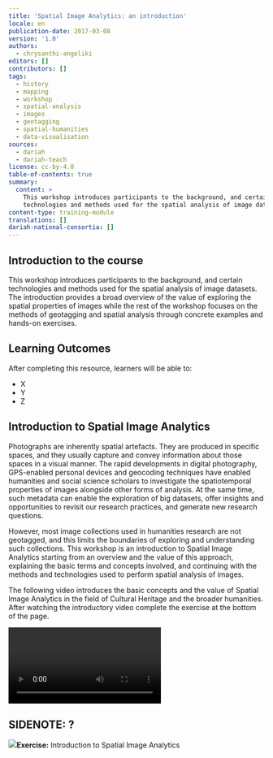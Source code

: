 ```yaml
---
title: 'Spatial Image Analytics: an introduction'
locale: en
publication-date: 2017-03-08
version: '1.0'
authors:
  - chrysanthi-angeliki
editors: []
contributors: []
tags:
  - history
  - mapping
  - workshop
  - spatial-analysis
  - images
  - geotagging
  - spatial-humanities
  - data-visualisation
sources:
  - dariah
  - dariah-teach
license: cc-by-4.0
table-of-contents: true
summary:
  content: >
    This workshop introduces participants to the background, and certain
    technologies and methods used for the spatial analysis of image datasets
content-type: training-module
translations: []
dariah-national-consortia: []
---
```

## Introduction to the course

This workshop introduces participants to the background, and certain technologies and methods used for the spatial analysis of image datasets. The introduction provides a broad overview of the value of exploring the spatial properties of images while the rest of the workshop focuses on the methods of geotagging and spatial analysis through concrete examples and hands-on exercises.

## Learning Outcomes

After completing this resource, learners will be able to:

* X
* Y&#x20;
* Z

## Introduction to Spatial Image Analytics

Photographs are inherently spatial artefacts. They are produced in specific spaces, and they usually capture and convey information about those spaces in a visual manner. The rapid developments in digital photography, GPS-enabled personal devices and geocoding techniques have enabled humanities and social science scholars to investigate the spatiotemporal properties of images alongside other forms of analysis. At the same time, such metadata can enable the exploration of big datasets, offer insights and opportunities to revisit our research practices, and generate new research questions.

However, most image collections used in humanities research are not geotagged, and this limits the boundaries of exploring and understanding such collections. This workshop is an introduction to Spatial Image Analytics starting from an overview and the value of this approach, explaining the basic terms and concepts involved, and continuing with the methods and technologies used to perform spatial analysis of images.

The following video introduces the basic concepts and the value of Spatial Image Analytics in the field of Cultural Heritage and the broader humanities. After watching the introductory video complete the exercise at the bottom of the page.

<Video provider="youtube" id="FNNPZk5_WTw">
  An introduction video by Dr. Angeliki Chrysanthi
</Video>

## SIDENOTE: ?

![](/assets/content/assets/en/resources/hosted/spatial-image-analytics-spatial-image-analytics-an-introduction/bb0533d207cf4e404c806dda0f1b2bca8684ae93-36172.png)**Exercise:** Introduction to Spatial Image Analytics

<H5PWrapper path="spatial-image-analytics/image-metadata-quiz-220" />
